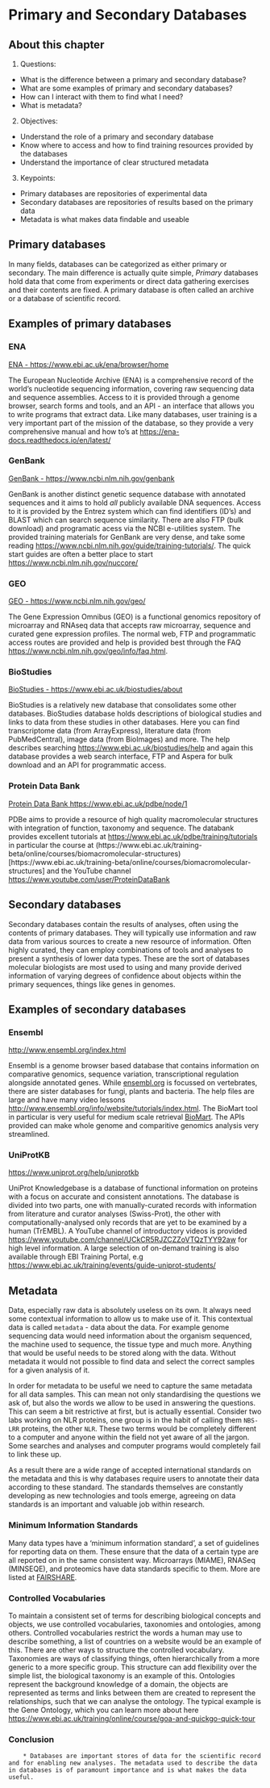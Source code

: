 # Primary and Secondary Databases

## About this chapter

1. Questions:
  - What is the difference between a primary and secondary database?
  - What are some examples of primary and secondary databases?
  - How can I interact with them to find what I need?
  - What is metadata?
2. Objectives:
  - Understand the role of a primary and secondary database
  - Know where to access and how to find training resources provided by the databases
  - Understand the importance of clear structured metadata
3. Keypoints:
  - Primary databases are repositories of experimental data
  - Secondary databases are repositories of results based on the primary data
  - Metadata is what makes data findable and useable
  
  
  
## Primary databases

In many fields, databases can be categorized as either primary or secondary. The main difference is actually quite simple, _Primary_ databases hold data that come from experiments or direct data gathering exercises and their contents are fixed. A primary database is often called an archive or a database of scientific record. 

## Examples of primary databases

### ENA

[ENA - https://www.ebi.ac.uk/ena/browser/home](https://www.ebi.ac.uk/ena/browser/home)
    
The European Nucleotide Archive (ENA) is a comprehensive record of the world's nucleotide sequencing information, covering raw sequencing data and sequence assemblies. Access to it is provided through a genome browser, search forms and tools, and an API - an interface that allows you to write programs that extract data. Like many databases, user training is a very important part of the mission of the database, so they provide a very comprehensive manual and how to's at [https://ena-docs.readthedocs.io/en/latest/](https://ena-docs.readthedocs.io/en/latest/)

### GenBank

[GenBank - https://www.ncbi.nlm.nih.gov/genbank](https://www.ncbi.nlm.nih.gov/genbank/)

GenBank is another distinct genetic sequence database with annotated sequences and it aims to hold _all_ publicly available DNA sequences. Access to it is provided by the Entrez system which can find identifiers (ID's) and BLAST which can search sequence similarity. There are also FTP (bulk download) and programatic acess via the NCBI e-utilities system. The provided training materials for GenBank are very dense, and take some reading [https://www.ncbi.nlm.nih.gov/guide/training-tutorials/](https://www.ncbi.nlm.nih.gov/guide/training-tutorials/). The quick start guides are often a better place to start [https://www.ncbi.nlm.nih.gov/nuccore/](https://www.ncbi.nlm.nih.gov/nuccore/)

### GEO

[GEO - https://www.ncbi.nlm.nih.gov/geo/](https://www.ncbi.nlm.nih.gov/geo/)

The Gene Expression Omnibus (GEO) is a functional genomics repository of microarray and RNAseq data that accepts raw microarray, sequence and curated gene expression profiles. The normal web, FTP and programmatic access routes are provided and help is provided best through the FAQ [https://www.ncbi.nlm.nih.gov/geo/info/faq.html](https://www.ncbi.nlm.nih.gov/geo/info/faq.html). 

### BioStudies

[BioStudies - https://www.ebi.ac.uk/biostudies/about](https://www.ebi.ac.uk/biostudies/about)

BioStudies is a relatively new database that consolidates some other databases. BioStudies database holds descriptions of biological studies and links to data from these studies in other databases. Here you can find transcriptome data (from ArrayExpress), literature data (from PubMedCentral), image data (from BioImages) and more. The help describes searching [https://www.ebi.ac.uk/biostudies/help](https://www.ebi.ac.uk/biostudies/help) and again this database provides a web search interface, FTP and Aspera for bulk download and an API for programmatic access.

### Protein Data Bank

[Protein Data Bank https://www.ebi.ac.uk/pdbe/node/1](https://www.ebi.ac.uk/pdbe/node/1)

PDBe aims to provide a resource of high quality macromolecular structures with integration of function, taxonomy and sequence. The databank provides excellent tutorials at [https://www.ebi.ac.uk/pdbe/training/tutorials](https://www.ebi.ac.uk/pdbe/training/tutorials) in particular the course at (https://www.ebi.ac.uk/training-beta/online/courses/biomacromolecular-structures)[https://www.ebi.ac.uk/training-beta/online/courses/biomacromolecular-structures] and the YouTube channel [https://www.youtube.com/user/ProteinDataBank](https://www.youtube.com/user/ProteinDataBank)

## Secondary databases

Secondary databases contain the results of analyses, often using the contents of primary databases. They will typically use information and raw data from various sources to create a new resource of information. Often highly curated, they can employ combinations of tools and analyses to present a synthesis of lower data types. These are the sort of databases molecular biologists are most used to using and many provide derived information of varying degrees of confidence about objects within the primary sequences, things like genes in genomes. 

## Examples of secondary databases

### Ensembl

[http://www.ensembl.org/index.html](http://www.ensembl.org/index.html)

Ensembl is a genome browser based database that contains information on comparative genomics, sequence variation, transcriptional regulation alongside annotated genes. While [ensembl.org](ensembl.org) is focussed on vertebrates, there are sister databases for fungi, plants and bacteria.  The help files are large and have many video lessons [http://www.ensembl.org/info/website/tutorials/index.html](http://www.ensembl.org/info/website/tutorials/index.html). The BioMart tool in particular is very useful for medium scale retrieval [BioMart](http://www.ensembl.org/Multi/Help/Movie?db=core;id=189). The APIs provided can make whole genome and comparitive genomics analysis very streamlined.

### UniProtKB

[https://www.uniprot.org/help/uniprotkb](https://www.uniprot.org/help/uniprotkb)

UniProt Knowledgebase is a database of functional information on proteins with a focus on accurate and consistent annotations. The database is divided into two parts, one with manually-curated records with information from literature and curator analyses (Swiss-Prot), the other with computationally-analysed only records that are yet to be examined by a human (TrEMBL). A YouTube channel of introductory videos is provided [https://www.youtube.com/channel/UCkCR5RJZCZZoVTQzTYY92aw](https://www.youtube.com/channel/UCkCR5RJZCZZoVTQzTYY92aw) for high level information. A large selection of on-demand training is also available through EBI Training Portal, e.g [https://www.ebi.ac.uk/training/events/guide-uniprot-students/](https://www.ebi.ac.uk/training/events/guide-uniprot-students/)  

## Metadata

Data, especially raw data is absolutely useless on its own. It always need some contextual information to allow us to make use of it. This contextual data is called `metadata` - data about the data. For example genome sequencing data would need information about the organism sequenced, the machine used to sequence, the tissue type and much more. Anything that would be useful needs to be stored along with the data. Without metadata it would not possible to find data and select the correct samples for a given analysis of it.

In order for metadata to be useful we need to capture the same metadata for all data samples. This can mean not only standardising the questions we ask of, but also the words we allow to be used in answering the questions. This can seem a bit restrictive at first, but is actually essential. Consider two labs working on NLR proteins, one group is in the habit of calling them `NBS-LRR` proteins, the other `NLR`. These two terms would be completely different to a computer and anyone within the field not yet aware of all the jargon. Some searches and analyses and computer programs would completely fail to link these up. 

As a result there are a wide range of accepted international standards on the metadata and this is why databases require users to annotate their data according to these standard. The standards themselves are constantly developing as new technologies and tools emerge, agreeing on data standards is an important and valuable job within research. 

### Minimum Information Standards

Many data types have a 'minimum information standard', a set of guidelines for reporting data on them. These ensure that the data of a certain type are all reported on in the same consistent way. Microarrays (MIAME), RNASeq (MINSEQE), and proteomics have data standards specific to them. More are listed at [FAIRSHARE](https://fairsharing.org/collection/MIBBI).


### Controlled Vocabularies

To maintain a consistent set of terms for describing biological concepts and objects, we use controlled vocabularies, taxonomies and ontologies, among others. Controlled vocabularies restrict the words a human may use to describe something, a list of countries on a website would be an example of this. There are other ways to structure the controlled vocabulary. Taxonomies are ways of classifying things, often hierarchically from a more generic to a more specific group. This structure can add flexibility over the simple list, the biological taxonomy is an example of this. Ontologies represent the background knowledge of a domain, the objects are represented as terms and links between them are created to represent the relationships, such that we can analyse the ontology. The typical example is the Gene Ontology, which you can learn more about here [https://www.ebi.ac.uk/training/online/course/goa-and-quickgo-quick-tour](https://www.ebi.ac.uk/training/online/course/goa-and-quickgo-quick-tour) 


### Conclusion

```block2

    * Databases are important stores of data for the scientific record and for enabling new analyses. The metadata used to describe the data in databases is of paramount importance and is what makes the data useful.

```
